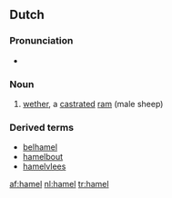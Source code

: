 ==Dutch==

===Pronunciation===
* {{audio|nl-hamel.ogg|hamel}}

===Noun===
{{nl-noun|hamels|hameltje|g=m}}

# [[wether]], a [[castrate]]d [[ram]] (male sheep)

===Derived terms===
* [[belhamel]] {{m}}
* [[hamelbout]]
* [[hamelvlees]] {{n}}

[[af:hamel]]
[[nl:hamel]]
[[tr:hamel]]